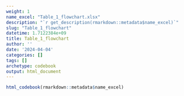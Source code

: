 ```yaml
---
weight: 1
name_excel: "Table_1_flowchart.xlsx"
description: "`r get_description(rmarkdown::metadata$name_excel)`"
slug: "Table_1_flowchart"
datetime: 1.7122384e+09
title: Table_1_flowchart
author: ''
date: '2024-04-04'
categories: []
tags: []
archetype: codebook
output: html_document
---
```


```r
html_codebook(rmarkdown::metadata$name_excel)
```
